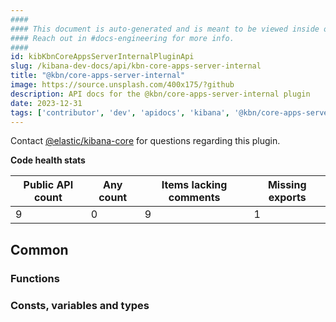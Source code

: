 ```yaml
---
####
#### This document is auto-generated and is meant to be viewed inside our experimental, new docs system.
#### Reach out in #docs-engineering for more info.
####
id: kibKbnCoreAppsServerInternalPluginApi
slug: /kibana-dev-docs/api/kbn-core-apps-server-internal
title: "@kbn/core-apps-server-internal"
image: https://source.unsplash.com/400x175/?github
description: API docs for the @kbn/core-apps-server-internal plugin
date: 2023-12-31
tags: ['contributor', 'dev', 'apidocs', 'kibana', '@kbn/core-apps-server-internal']
---
```




Contact [@elastic/kibana-core](https://github.com/orgs/elastic/teams/kibana-core) for questions regarding this plugin.

**Code health stats**

| Public API count  | Any count | Items lacking comments | Missing exports |
|-------------------|-----------|------------------------|-----------------|
| 9 | 0 | 9 | 1 |

## Common

### Functions
<DocDefinitionList data={kbnCoreAppsServerInternalObj.common.functions}/>

### Consts, variables and types
<DocDefinitionList data={kbnCoreAppsServerInternalObj.common.misc}/>

